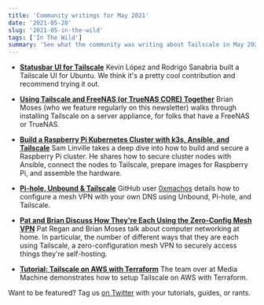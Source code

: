 ```yaml
---
title: 'Community writings for May 2021'
date: '2021-05-28'
slug: '2021-05-in-the-wild'
tags: ['In The Wild']
summary: 'See what the community was writing about Tailscale in May 2021 '
---
```


- **[Statusbar UI for Tailscale](https://github.com/muchobien/tailscale-ui)**
  Kevin López and Rodrigo Sanabria built a Tailscale UI for Ubuntu. We think it's a pretty cool contribution and recommend trying it out.

- **[Using Tailscale and FreeNAS (or TrueNAS CORE) Together](https://butterwhat.com/2021/05/17/using-tailscale-and-freenas-or-truenas-together.html)**
  Brian Moses (who we feature regularly on this newsletter) walks through installing Tailscale on a server appliance, for folks that have a FreeNAS or TrueNAS.

- **[Build a Raspberry Pi Kubernetes Cluster with k3s, Ansible, and Tailscale](https://samlinville.com/blog/k3s-cluster/)**
  Sam Linville takes a deep dive into how to build and secure a Raspberry Pi cluster. He shares how to secure cluster nodes with Ansible, connect the nodes to Tailscale, prepare images for Raspberry Pi, and assemble the hardware.

- **[Pi-hole, Unbound & Tailscale](https://0xmachos.com/2021-05-10-Pi-hole-Unbound-and-Tailscale/)**
  GitHub user [0xmachos](https://github.com/0xmachos) details how to configure a mesh VPN with your own DNS using Unbound, Pi-hole, and Tailscale.

- **[Pat and Brian Discuss How They're Each Using the Zero-Config Mesh VPN](https://www.youtube.com/watch?v=2RQxY7KgcFA)**
  Pat Regan and Brian Moses talk about computer networking at home. In particular, the number of different ways that they are each using Tailscale, a zero-configuration mesh VPN to securely access things they're self-hosting.

- **[Tutorial: Tailscale on AWS with Terraform](https://mediamachine.io/blog/tailscale-on-aws-with-terraform-tutorial/)**
  The team over at Media Machine demonstrates how to setup Tailscale on AWS with Terraform.

Want to be featured? Tag us [on Twitter](https://twitter.com/tailscale) with your tutorials, guides, or rants.
